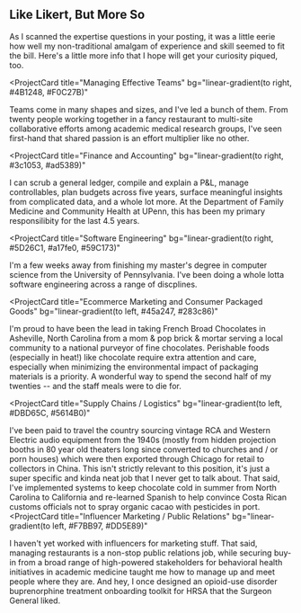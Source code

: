## Like Likert, But More So

As I scanned the expertise questions in your posting, it was a little eerie how well my non-traditional amalgam of experience and skill seemed to fit the bill. Here's a little more info that I hope will get your curiosity piqued, too.

<ProjectCard
  title="Managing Effective Teams"
  bg="linear-gradient(to right, #4B1248, #F0C27B)"
>
  Teams come in many shapes and sizes, and I've led a bunch of them. From twenty
  people working together in a fancy restaurant to multi-site collaborative
  efforts among academic medical research groups, I've seen first-hand that
  shared passion is an effort multiplier like no other.
</ProjectCard>

<ProjectCard
  title="Finance and Accounting"
  bg="linear-gradient(to right, #3c1053, #ad5389)"
>
  I can scrub a general ledger, compile and explain a P&L, manage controllables,
  plan budgets across five years, surface meaningful insights from complicated
  data, and a whole lot more. At the Department of Family Medicine and Community
  Health at UPenn, this has been my primary responsilibity for the last 4.5
  years.
</ProjectCard>

<ProjectCard
  title="Software Engineering"
  bg="linear-gradient(to right, #5D26C1, #a17fe0, #59C173)"
>
  I'm a few weeks away from finishing my master's degree in computer science
  from the University of Pennsylvania. I've been doing a whole lotta software
  engineering across a range of discplines.
</ProjectCard>

<ProjectCard
  title="Ecommerce Marketing and Consumer Packaged Goods"
  bg="linear-gradient(to left, #45a247, #283c86)"
>
  I'm proud to have been the lead in taking French Broad Chocolates in
  Asheville, North Carolina from a mom & pop brick & mortar serving a local
  community to a national purveyor of fine chocolates. Perishable foods
  (especially in heat!) like chocolate require extra attention and care,
  especially when minimizing the environmental impact of packaging materials is
  a priority. A wonderful way to spend the second half of my twenties -- and the
  staff meals were to die for.
</ProjectCard>

<ProjectCard
  title="Supply Chains / Logistics"
  bg="linear-gradient(to left, #DBD65C, #5614B0)"
>
  I've been paid to travel the country sourcing vintage RCA and Western Electric
  audio equipment from the 1940s (mostly from hidden projection booths in 80
  year old theaters long since converted to churches and / or porn houses) which
  were then exported through Chicago for retail to collectors in China. This
  isn't strictly relevant to this position, it's just a super specific and kinda
  neat job that I never get to talk about. That said, I've implemented systems
  to keep chocolate cold in summer from North Carolina to California and
  re-learned Spanish to help convince Costa Rican customs officials not to spray
  organic cacao with pesticides in port.
</ProjectCard>
<ProjectCard
  title="Influencer Marketing / Public Relations"
  bg="linear-gradient(to left, #F7BB97, #DD5E89)"
>
  I haven't yet worked with influencers for marketing stuff. That said, managing
  restaurants is a non-stop public relations job, while securing buy-in from a
  broad range of high-powered stakeholders for behavioral health initiatives in
  academic medicine taught me how to manage up and meet people where they are.
  And hey, I once designed an opioid-use disorder buprenorphine treatment
  onboarding toolkit for HRSA that the Surgeon General liked.
</ProjectCard>
